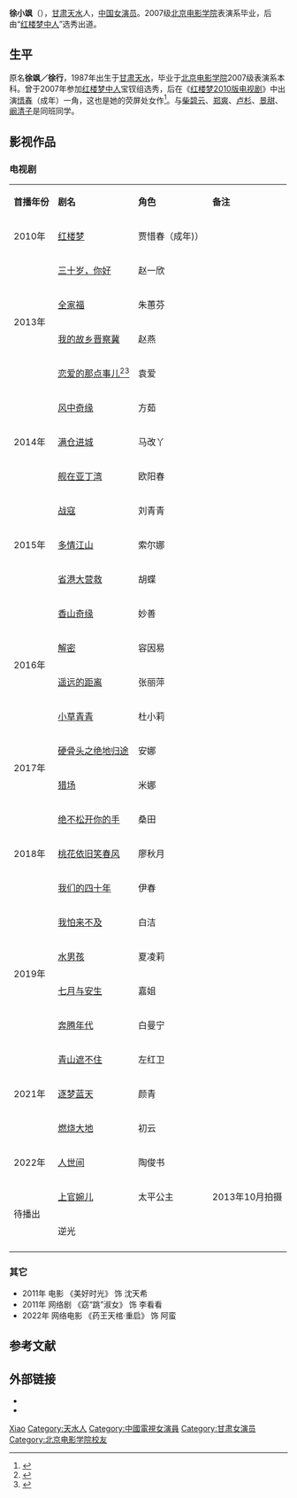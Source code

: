 {{艺人
| 姓名 = 徐小飒
| 罗马拼音 = Xu Xiao Sa
| 本名 = 徐飒／徐行
| 类型 = 女演员
| 图片 =
| 图片简介 =
| 图片尺寸 =
| 英文名 = 
| 昵称 = 
| 国籍 = {{PRC}}
| 民族 =  [[汉族|汉族]]
| 籍贯 = 
| 出生日期 = {{birth date and age|1987|7|16}}
| 出生地点 = {{CHN}}[[甘肃省|甘肃省]][[天水市|天水市]] 
| 职业 = 演员
| 语言 = [[普通话|普通话]]
| 教育程度 = [[北京电影学院|北京电影学院]]表演系
| 出道日期 = 2010年至今
| 经纪公司 = 
| 出道作 =《[[红楼梦_(2010年电视剧)|红楼梦]]》}}
{{NoteTA|G1=Show}}
'''徐小飒'''（{{bd|1987年|7月16日|catIdx=X徐}}），[[甘肃省|甘肃]][[天水市|天水]]人，[[中国|中国]][[女演员|女演员]]。2007级[[北京电影学院|北京电影学院]]表演系毕业，后由“[[红楼梦中人|红楼梦中人]]”选秀出道。

==生平==
原名'''徐飒／徐行'''，1987年出生于[[甘肃|甘肃]][[天水|天水]]，毕业于[[北京电影学院|北京电影学院]]2007级表演系本科。曾于2007年参加[[红楼梦中人|红楼梦中人]]宝钗组选秀，后在《[[红楼梦_(2010年电视剧)|红楼梦2010版电视剧]]》中出演[[惜春|惜春]]（成年）一角，这也是她的荧屏处女作<ref>{{cite news| language =zh-hans| author =《星库》杂志| url =http://www.hinews.cn/news/system/2010/09/25/011179477.shtml| title =“惜春”谈新《红楼》：自信在红楼中破土发芽| publisher =南海网| date =2010-09-25| accessdate =2013-11-23| archive-date =2018-09-29| archive-url =https://web.archive.org/web/20180929224747/http://www.hinews.cn/news/system/2010/09/25/011179477.shtml| dead-url =no}}</ref>。与[[柴碧云|柴碧云]]、[[郑爽|郑爽]]、[[卢杉|卢杉]]、[[景甜|景甜]]、[[阚清子|阚清子]]是同班同学。

==影视作品==
=== 电视剧 ===
{| class="wikitable"
|- style="background:pink; color:black" align="center"
|'''首播年份'''||'''剧名'''||'''角色'''||'''备注'''
|-
| 2010年 || [[红楼梦_(2010年电视剧)|红楼梦]] || 贾惜春（成年)）||
|-
|rowspan="4"|2013年 || [[三十岁，你好|三十岁，你好]] || 赵一欣 || 
|-
|[[全家福_（2013年电视剧）|全家福]] || 朱蕙芬 ||
|-
| [[我的故乡晋察冀|我的故乡晋察冀]] || 赵燕 ||
|-
| [[恋爱的那点事儿|恋爱的那点事儿]]<ref>{{cite news |title=《恋爱的那点事儿》发布会 杜淳吐槽佟丽娅- Micro Reading |url=http://covid-19.chinadaily.com.cn/micro-reading/dzh/2013-12-13/content_10807778.html |accessdate=2021-12-22 |work=中国日报网 |archive-date=2021-12-22 |archive-url=https://web.archive.org/web/20211222073518/http://covid-19.chinadaily.com.cn/micro-reading/dzh/2013-12-13/content_10807778.html |dead-url=no }}</ref><ref>{{cite news |title=《恋爱那点事》佟丽娅描绘都市爱情画卷- 中国日报网 |url=http://covid-19.chinadaily.com.cn/hqcj/xfly/2014-09-26/content_12453860.html |accessdate=2021-12-22 |work=中国日报网 |archive-date=2021-12-22 |archive-url=https://web.archive.org/web/20211222075032/http://covid-19.chinadaily.com.cn/hqcj/xfly/2014-09-26/content_12453860.html |dead-url=no }}</ref> || 袁爱 ||
|-
|rowspan="3"|2014年|| [[风中奇缘_(电视剧)|风中奇缘]] || 方茹 || 
|-
| [[满仓进城|满仓进城]] || 马改丫 || 
|-
| [[舰在亚丁湾|舰在亚丁湾]] || 欧阳春 || 
|-
|rowspan="3"| 2015年 || [[战寇|战寇]]|| 刘青青 ||
|-
| [[多情江山|多情江山]] || 索尔娜 || 
|-
| [[省港大营救|省港大营救]] || 胡蝶 || 
|-
|rowspan="4"|2016年 || [[香山奇缘|香山奇缘]] || 妙善 || 
|-
| [[解密_(电视剧)|解密]] || 容因易 || 
|-
| [[遥远的距离|遥远的距离]] || 张丽萍 || 
|-
| [[小草青青|小草青青]] ||杜小莉 || 
|-
|rowspan="2"|2017年 || [[硬骨头之绝地归途|硬骨头之绝地归途]] || 安娜 || 
|-
| [[猎场|猎场]] ||米娜  || 
|-
|rowspan="3"|2018年 ||  [[绝不松开你的手|绝不松开你的手]] ||  桑田|| 
|-
| [[桃花依旧笑春风|桃花依旧笑春风]] || 廖秋月 || 
|-
| [[我们的四十年|我们的四十年]] || 伊春 || 
|-
|rowspan="4"|2019年 || [[我怕来不及|我怕来不及]] || 白洁 || 
|-
| [[水男孩_(2019年電視劇)|水男孩]] || 夏凌莉 || 
|-
|[[七月与安生_(电视剧)|七月与安生]]|| 嘉姐 || 
|-
| [[奔腾年代_(電視劇)|奔腾年代]]||  白曼宁|| 
|-
|rowspan="3"|2021年 || [[青山遮不住|青山遮不住]] ||左红卫 ||
|-
| [[逐梦蓝天|逐梦蓝天]]|| 颜青 || 
|-
| [[燃烧大地|燃烧大地]] || 初云  || 
|-
|rowspan="1"|2022年 || [[人世间_(电视剧)|人世间]]   ||陶俊书||
|-
|rowspan="2"|待播出 ||[[上官婉儿_(2014年电视剧)|上官婉儿]] || 太平公主 || 2013年10月拍摄
|-
| 逆光||  || 
|-
|}

=== 其它 ===
* 2011年 电影 《美好时光》 饰 沈天希
* 2011年 网络剧 《窈“跳”淑女》 饰 李看看
* 2022年 网络电影 《药王天棺·重启》 饰 阿蛮

== 参考文献 ==
{{reflist}}

== 外部链接 ==
* {{Sinaweibo|xusa}}
* {{新浪博客|xiaotuzixusa}}

{{DEFAULTSORT:Xu xiaosa}}
[[Category:徐姓|Xiao]]
[[Category:天水人|Category:天水人]]
[[Category:中國電視女演員|Category:中國電視女演員]]
[[Category:甘肃女演员|Category:甘肃女演员]]
[[Category:北京电影学院校友|Category:北京电影学院校友]]